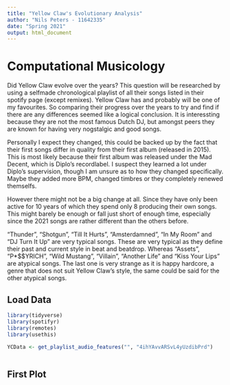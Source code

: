 ```yaml
---
title: "Yellow Claw's Evolutionary Analysis"
author: "Nils Peters - 11642335"
date: "Spring 2021"
output: html_document
---
```

# Computational Musicology

Did Yellow Claw evolve over the years? This question will be researched by using a selfmade chronological playlist of all their songs listed in their spotify page (except remixes). Yellow Claw has and probably will be one of my favourites. So comparing their progress over the years to try and find if there are any differences seemed like a logical conclusion. It is interessting because they are not the most famous Dutch DJ, but amongst peers they are known for having very nogstalgic and good songs.

Personally I expect they changed, this could be backed up by the fact that their first songs differ in quality from their first album (released in 2015). This is most likely because their first album was released under the Mad Decent, which is Diplo's recordlabel. I suspect they learned a lot under Diplo's supervision, though I am unsure as to how they changed specifically. Maybe they added more BPM, changed timbres or they completely renewed themselfs.

However there might not be a big change at all. Since they have only been active for 10 years of which they spend only 8 producing their own songs. This might barely be enough or fall just short of enough time, especially since the 2021 songs are rather different than the others before. 

"Thunder", "Shotgun", "Till It Hurts", "Amsterdamned", "In My Room" and "DJ Turn It Up" are very typical songs. These are very typical as they define their past and current style in beat and beatdrop. Whereas "Assets", "P*\$\$YRICH", "Wild Mustang", "Villain", "Another Life" and "Kiss Your Lips" are atypical songs. The last one is very strange as it is happy hardcore, a genre that does not suit Yellow Claw's style, the same could be said for the other atypical songs.

## Load Data
```r
library(tidyverse)
library(spotifyr)
library(remotes)
library(usethis)
```

```r
YCData <- get_playlist_audio_features("", "4ihYAvvARSvL4yUzdibPrd")
```

```r

```

## First Plot